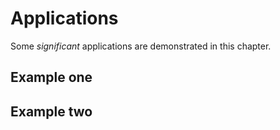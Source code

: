 # Applications

Some _significant_ applications are demonstrated in this chapter.

## Example one

## Example two
